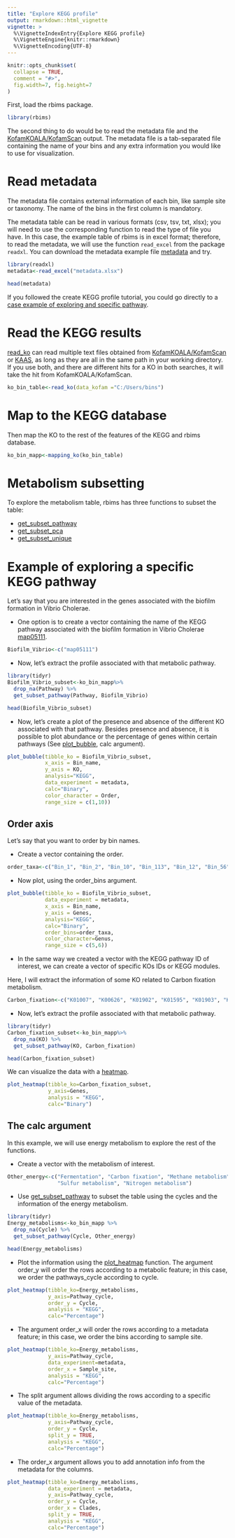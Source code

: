 ```yaml
---
title: "Explore KEGG profile"
output: rmarkdown::html_vignette
vignette: >
  %\VignetteIndexEntry{Explore KEGG profile}
  %\VignetteEngine{knitr::rmarkdown}
  %\VignetteEncoding{UTF-8}
---
```


```r
knitr::opts_chunk$set(
  collapse = TRUE,
  comment = "#>",
  fig.width=7, fig.height=7
)
```

First, load the rbims package.

```r
library(rbims)
```

The second thing to do would be to read the
metadata file and the [KofamKOALA/KofamScan](https://github.com/mirnavazquez/RbiMs/blob/main/inst/extdata/KEGG_bins.txt) output. The metadata file is a tab-separated file containing the name of your bins and any extra information you would like to use for
visualization.

# Read metadata

The metadata file contains external information of each bin,  like sample site or taxonomy. The name of the bins in the first column is mandatory.

The metadata table can be read in various formats (csv, tsv, txt, xlsx); you will need to use the corresponding function to read the type of file you have. In this case, the example table of rbims is in excel format; therefore, to read the metadata, we will use the function `read_excel` from the package `readxl`. You can download the metadata example file [metadata](https://github.com/mirnavazquez/RbiMs/blob/main/inst/extdata/metadata.xlsx) and try.

```r
library(readxl)
metadata<-read_excel("metadata.xlsx")
```

```r
head(metadata)
```

If you followed the create KEGG profile tutorial, you could go directly to a [case example of exploring and specific pathway](https://mirnavazquez.github.io/RbiMs/articles/Explore_KEGG_profile.html#example-of-exploring-an-specific-kegg-pathway-1).

# Read the KEGG results

[read_ko](https://mirnavazquez.github.io/RbiMs/reference/read_ko.html) can read multiple text files obtained from [KofamKOALA/KofamScan](https://www.genome.jp/tools/kofamkoala/) or [KAAS](https://www.genome.jp/kegg/kaas/), as long as they are all in the same path in your working directory. If you use both, and there are different hits for a KO in both searches, it will take the hit from KofamKOALA/KofamScan.

```r
ko_bin_table<-read_ko(data_kofam ="C:/Users/bins")
```

# Map to the KEGG database

Then map the KO to the rest of the features of the KEGG and rbims database.

```r
ko_bin_mapp<-mapping_ko(ko_bin_table)
```

# Metabolism subsetting

To explore the metabolism table, rbims has three functions to subset the table:

- [get_subset_pathway](https://mirnavazquez.github.io/RbiMs/reference/get_subset_pathway.html)
- [get_subset_pca](https://mirnavazquez.github.io/RbiMs/reference/get_subset_pca.html)
- [get_subset_unique](https://mirnavazquez.github.io/RbiMs/reference/get_subset_unique.html)

# Example of exploring a specific KEGG pathway

Let’s say that you are interested in the genes associated with the
biofilm formation in Vibrio Cholerae.

-   One option is to create a vector containing the name of
    the KEGG pathway associated with the biofilm formation in Vibrio
    Cholerae [map05111](https://www.kegg.jp/pathway/map05111).

```r
Biofilm_Vibrio<-c("map05111")
```

-   Now, let’s extract the profile associated with that metabolic
    pathway.

```r
library(tidyr)
Biofilm_Vibrio_subset<-ko_bin_mapp%>%
  drop_na(Pathway) %>%
  get_subset_pathway(Pathway, Biofilm_Vibrio) 
```

```r
head(Biofilm_Vibrio_subset)
```

-   Now, let’s create a plot of the presence and absence of the different KO associated with that pathway. Besides presence and absence, it is
possible to plot abundance or the percentage of genes within certain
pathways (See [plot_bubble](https://mirnavazquez.github.io/RbiMs/reference/plot_bubble.html), calc argument).
    
```r
plot_bubble(tibble_ko = Biofilm_Vibrio_subset,
            x_axis = Bin_name, 
            y_axis = KO,
            analysis="KEGG",
            data_experiment = metadata,
            calc="Binary",
            color_character = Order,
            range_size = c(1,10)) 
```

## Order axis

Let’s say that you want to order by bin names.

-   Create a vector containing the order.

```r
order_taxa<-c("Bin_1", "Bin_2", "Bin_10", "Bin_113", "Bin_12", "Bin_56")
```

-   Now plot, using the order\_bins argument.

```r
plot_bubble(tibble_ko = Biofilm_Vibrio_subset,
            data_experiment = metadata,
            x_axis = Bin_name,
            y_axis = Genes,
            analysis="KEGG",
            calc="Binary",
            order_bins=order_taxa,
            color_character=Genus,
            range_size = c(5,6))
```

-   In the same way we created a vector with the KEGG pathway ID of interest, we can create a vector of specific KOs IDs or KEGG modules.

Here, I will extract the information of some KO related to Carbon fixation metabolism.

```r
Carbon_fixation<-c("K01007", "K00626", "K01902", "K01595", "K01903", "K00170", "K00169", "K00171", "K00172", "K00241")
```

-   Now, let’s extract the profile associated with that metabolic
    pathway.

```r
library(tidyr)
Carbon_fixation_subset<-ko_bin_mapp%>%
  drop_na(KO) %>%
  get_subset_pathway(KO, Carbon_fixation) 
```

```r
head(Carbon_fixation_subset)
```

We can visualize the data with a [heatmap](https://mirnavazquez.github.io/RbiMs/reference/plot_heatmap.html).

```r
plot_heatmap(tibble_ko=Carbon_fixation_subset, 
             y_axis=Genes,
             analysis = "KEGG",
             calc="Binary")
```

## The calc argument

In this example, we will use energy metabolism to explore the rest of the functions.

- Create a vector with the metabolism of interest.

```r
Other_energy<-c("Fermentation", "Carbon fixation", "Methane metabolism", 
                "Sulfur metabolism", "Nitrogen metabolism")
```

- Use [get_subset_pathway](https://mirnavazquez.github.io/RbiMs/reference/get_subset_pathway.html) to subset the table using the cycles and the information of the energy metabolism.

```r
library(tidyr)
Energy_metabolisms<-ko_bin_mapp %>%
  drop_na(Cycle) %>%
  get_subset_pathway(Cycle, Other_energy)
```

```r
head(Energy_metabolisms)
```

- Plot the information using the [plot_heatmap](https://mirnavazquez.github.io/RbiMs/reference/plot_heatmap.html) function. The argument order_y will order the rows according to a metabolic feature; in this case, we order the pathways_cycle according to cycle.

```r
plot_heatmap(tibble_ko=Energy_metabolisms, 
             y_axis=Pathway_cycle,
             order_y = Cycle,
             analysis = "KEGG",
             calc="Percentage")
```

- The argument order_x will order the rows according to a metadata feature; in this case, we order the bins according to sample site.

```r
plot_heatmap(tibble_ko=Energy_metabolisms, 
             y_axis=Pathway_cycle,
             data_experiment=metadata,
             order_x = Sample_site,
             analysis = "KEGG",
             calc="Percentage")
```


- The split argument allows dividing the rows according to a specific value of the metadata. 

```r
plot_heatmap(tibble_ko=Energy_metabolisms, 
             y_axis=Pathway_cycle,
             order_y = Cycle,
             split_y = TRUE,
             analysis = "KEGG",
             calc="Percentage")
```

- The order_x argument allows you to add annotation info from the metadata for the columns. 

```r
plot_heatmap(tibble_ko=Energy_metabolisms,
             data_experiment = metadata,
             y_axis=Pathway_cycle,
             order_y = Cycle,
             order_x = Clades,
             split_y = TRUE,
             analysis = "KEGG",
             calc="Percentage")
```


